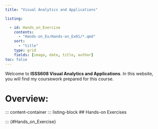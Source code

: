 ```yaml
---
title: "Visual Analytics and Applications"

listing: 

  - id: Hands_on_Exercise
    contents:
      - "Hands-on_Ex/Hands-on_Ex01/*.qmd"
    sort:
      - "title"
    type: grid
    fields: [image, date, title, author]
toc: false
---
```


Welcome to **ISSS608 Visual Analytics and Applications**. In this website, you will find my coursework prepared for this course.

# Overview:
::: content-container
::: listing-block
## Hands-on Exercises


</a>

::: {#Hands_on_Exercise}

